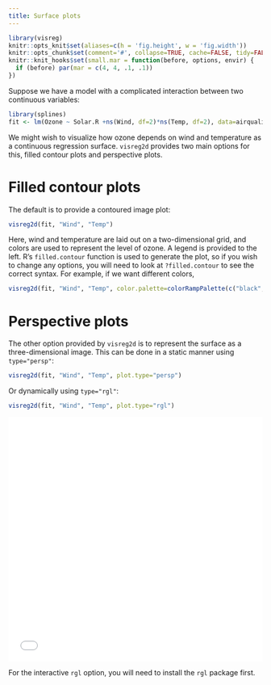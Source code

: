 ```yaml
---
title: Surface plots
---
```


```r
library(visreg)
knitr::opts_knit$set(aliases=c(h = 'fig.height', w = 'fig.width'))
knitr::opts_chunk$set(comment='#', collapse=TRUE, cache=FALSE, tidy=FALSE)
knitr::knit_hooks$set(small.mar = function(before, options, envir) {
  if (before) par(mar = c(4, 4, .1, .1))
})
```

Suppose we have a model with a complicated interaction between two continuous variables:

```r
library(splines)
fit <- lm(Ozone ~ Solar.R +ns(Wind, df=2)*ns(Temp, df=2), data=airquality)
```

We might wish to visualize how ozone depends on wind and temperature as a continuous regression surface. `visreg2d` provides two main options for this, filled contour plots and perspective plots.

# Filled contour plots

The default is to provide a contoured image plot:

```r
visreg2d(fit, "Wind", "Temp")
```

Here, wind and temperature are laid out on a two-dimensional grid, and colors are used to represent the level of ozone.  A legend is provided to the left.  R's `filled.contour` function is used to generate the plot, so if you wish to change any options, you will need to look at `?filled.contour` to see the correct syntax.  For example, if we want different colors,

```r
visreg2d(fit, "Wind", "Temp", color.palette=colorRampPalette(c("black", "white", "purple")))
```

# Perspective plots

The other option provided by `visreg2d` is to represent the surface as a three-dimensional image.  This can be done in a static manner using `type="persp"`:

```r
visreg2d(fit, "Wind", "Temp", plot.type="persp")
```

Or dynamically using `type="rgl"`:

```r
visreg2d(fit, "Wind", "Temp", plot.type="rgl")
```

```{=html}
<div class="container" style="width: 100%">
  <div class="row-fluid">
    <iframe class="span12" 
	    style="border: none; height: 484px; width: 100%"
	    src="rgl.html">
    </iframe>
  </div>
</div>
```

For the interactive `rgl` option, you will need to install the `rgl` package first.
